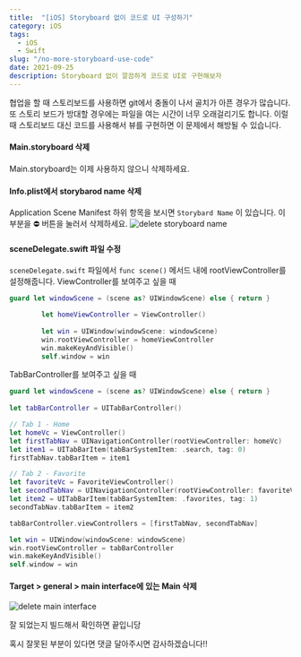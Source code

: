 ```yaml
---
title:  "[iOS] Storyboard 없이 코드로 UI 구성하기"
category: iOS
tags:
  - iOS
  - Swift
slug: "/no-more-storyboard-use-code"
date: 2021-09-25
description: Storyboard 없이 깔끔하게 코드로 UI로 구현해보자
---
```

협업을 할 때 스토리보드를 사용하면 git에서 충돌이 나서 골치가 아픈 경우가 많습니다. 또 스토리 보드가 방대할 경우에는 파일을 여는 시간이 너무 오래걸리기도 합니다. 이럴 때 스토리보드 대신 코드를 사용해서 뷰를 구현하면 이 문제에서 해방될 수 있습니다.

#### Main.storyboard 삭제
Main.storyboard는 이제 사용하지 않으니 삭제하세요.

#### Info.plist에서 storybarod name 삭제
Application Scene Manifest 하위 항목을 보시면 `Storybard Name` 이 있습니다. 이 부분을 ⛔️ 버튼을 눌러서 삭제하세요.
![delete storyboard name](./delete-storyboard-name.png)

#### sceneDelegate.swift 파일 수정
`sceneDelegate.swift` 파일에서 `func scene()` 메서드 내에 rootViewController를 설정해줍니다.
ViewController를 보여주고 싶을 때

```swift
guard let windowScene = (scene as? UIWindowScene) else { return }

        let homeViewController = ViewController()
        
        let win = UIWindow(windowScene: windowScene)
        win.rootViewController = homeViewController
        win.makeKeyAndVisible()
        self.window = win
```

TabBarController를 보여주고 싶을 때
```swift
guard let windowScene = (scene as? UIWindowScene) else { return }
        
let tabBarController = UITabBarController()

// Tab 1 - Home
let homeVc = ViewController()
let firstTabNav = UINavigationController(rootViewController: homeVc)
let item1 = UITabBarItem(tabBarSystemItem: .search, tag: 0)
firstTabNav.tabBarItem = item1

// Tab 2 - Favorite
let favoriteVc = FavoriteViewController()
let secondTabNav = UINavigationController(rootViewController: favoriteVc)
let item2 = UITabBarItem(tabBarSystemItem: .favorites, tag: 1)
secondTabNav.tabBarItem = item2

tabBarController.viewControllers = [firstTabNav, secondTabNav]

let win = UIWindow(windowScene: windowScene)
win.rootViewController = tabBarController
win.makeKeyAndVisible()
self.window = win
```


#### Target > general > main interface에 있는 Main 삭제
![delete main interface](./delete-main.png)

잘 되었는지 빌드해서 확인하면 끝입니당

혹시 잘못된 부분이 있다면 댓글 달아주시면 감사하겠습니다!!

